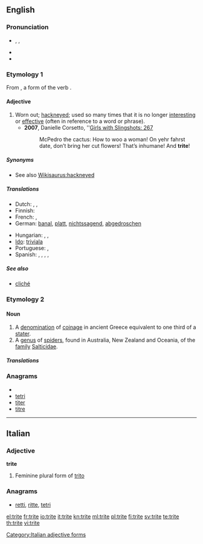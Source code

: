==English==

===Pronunciation===
* {{enPR|trīt}}, {{IPA|/traɪt/}}, {{SAMPA|/traIt/}}
* {{audio|en-us-trite.ogg|Audio (US)}}
* {{rhymes|aɪt}}

===Etymology 1===
From {{etyl|la}} {{term|tritus|lang=la}}, a form of the verb {{term|terere||to rub or wear|lang=la}}.

====Adjective====
{{en-adj|trit|er}}

# Worn out; [[hackneyed]]; used so many times that it is no longer [[interesting]] or [[effective]] (often in reference to a word or phrase).
#* '''2007''', Danielle Corsetto, ''[http://www.daniellecorsetto.com/archive.php?today=630&comic=267 Girls with Slingshots: 267]
#*: McPedro the cactus: How to woo a woman!  On yehr fahrst date, don’t bring her cut flowers!  That’s inhumane!  And '''trite'''!

=====Synonyms=====
* See also [[Wikisaurus:hackneyed]]

=====Translations=====
{{trans-top|worn out; hackneyed; used so many times that it is no longer interesting or effective}}
* Dutch: {{t+|nl|versleten}}, {{t+|nl|afgezaagd}}, {{t-|nl|banaal}}
* Finnish: {{t-|fi|kulunut}}
* French: {{t+|fr|banal}}, {{t+|fr|trivial}}
* German: [[banal]], [[platt]], [[nichtssagend]], [[abgedroschen]]
{{trans-mid}}
* Hungarian: {{t|hu|elkoptatott}}, {{t|hu|elcsépelt}}, {{t+|hu|banális}}
* [[Ido]]: [[triviala]]
* Portuguese: {{t+|pt|gasto}}, {{t+|pt|banal}}
* Spanish: {{t-|es|manido}}, {{t-|es|trillado}}, {{t+|es|cliché}}, {{t-|es|tópico}}, {{t-|es|lugar común}}
{{trans-bottom}}

=====See also=====
* [[cliché]]

===Etymology 2===
{{etystub}}

{{wikipedia|Trite (genus)}}

====Noun====
{{en-noun|-}}

# A [[denomination]] of [[coinage]] in ancient Greece equivalent to one third of a [[stater]].
# A [[genus]] of [[spider]]s, found in Australia, New Zealand and Oceania, of the [[family]] [[Salticidae]].

=====Translations=====
{{trans-top|denomination of ancient Greek coinage}}
{{trans-mid}}
{{trans-bottom}}

{{trans-top|spider genus}}
{{trans-mid}}
{{trans-bottom}}

===Anagrams===
* {{alphagram|eirtt}}
* [[tetri#English|tetri]]
* [[titer#English|titer]]
* [[titre#English|titre]]

----

==Italian==

===Adjective===
'''trite''' {{f}}

# Feminine plural form of [[trito]]

===Anagrams===
* [[retti#Italian|retti]], [[ritte#Italian|ritte]], [[tetri#Italian|tetri]]

[[Category:Italian adjective forms]]

[[el:trite]]
[[fr:trite]]
[[io:trite]]
[[it:trite]]
[[kn:trite]]
[[ml:trite]]
[[pl:trite]]
[[fi:trite]]
[[sv:trite]]
[[te:trite]]
[[th:trite]]
[[vi:trite]]